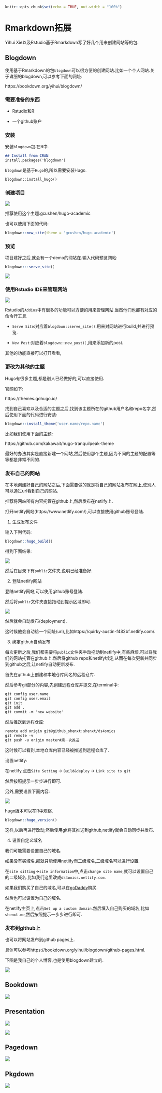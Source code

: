 ```r
knitr::opts_chunk$set(echo = TRUE, out.width = "100%")
```

# Rmarkdown拓展 {#rmarkdown_beyond}

Yihui Xie以及Rstudio基于Rmarkdown写了好几个用来创建网站等的包.

## Blogdown

使用基于Rmarkdown的包`blogdown`可以很方便的创建网站.比如一个个人网站.关于详细的blogdown,可以参考下面的网址:

https://bookdown.org/yihui/blogdown/

### 需要准备的东西

* Rstudio和R

* 一个github账户

### 安装

安装`blogdown`包.在R中.

```markdown
## Install from CRAN
install.packages('blogdown')
```

`blogdown`是基于`Hugo`的,所以需要安装Hugo.

```markdown
blogdown::install_hugo()
```

### 创建项目

![](images/Screen Shot 2020-03-15 at 11.08.43 AM.png)

推荐使用这个主题:gcushen/hugo-academic

也可以使用下面的代码:

```r
blogdown::new_site(theme = 'gcushen/hugo-academic')
```

### 预览

项目建好之后,就会有一个demo的网站在.输入代码预览网站:

```r
blogdown:::serve_site()
```

![](images/Screen Shot 2020-03-15 at 1.19.51 PM.png)

### 使用Rstudio IDE来管理网站

![](images/Screen Shot 2020-03-15 at 12.08.21 PM.png)

Rstudio的`Addins`中有很多的功能可以方便的用来管理网站.当然他们也都有对应的命令行工具.

* `Serve Site`:对应着`blogdown::serve_site()`.用来对网站进行build,并进行预览.

* `New Post`:对应着`blogdown::new_post()`,用来添加新的post.

其他的功能直接可以打开看看,

### 更改为其他的主题

Hugo有很多主题,都是别人已经做好的,可以直接使用.

官网如下:

https://themes.gohugo.io/

找到自己喜欢以及合适的主题之后,找到该主题所在的github用户名和repo名字,然后使用下面的代码进行安装:

```r
blogdown::install_theme('user.name/repo.name')
```

比如我们使用下面的主题:

https://github.com/kakawait/hugo-tranquilpeak-theme

最好的办法其实是直接新建一个网站,然后使用那个主题,因为不同的主题的配置等等都是非常不同的.

### 发布自己的网站

在本地创建好自己的网站之后,下面需要做的就是将自己的网站发布在网上,使别人可以通过url看到自己的网站.

推荐将网站所有内容托管在github上,然后发布在netlify上.

打开netlify网站(https://www.netlify.com/),可以直接使用github账号登陆.

1. 生成发布文件

输入下列代码:

```r
blogdown::hugo_build()
```

得到下面结果:

![](images/Screen Shot 2020-03-15 at 1.22.59 PM.png)

然后在目录下有`public`文件夹,说明已经准备好.

2. 登陆netlify网站

登陆netlify网站,可以使用github账号登陆.

然后将`public`文件夹直接拖动到提示区域即可.

![](images/Screen Shot 2020-03-15 at 1.27.38 PM.png)

然后就会自动发布(deployment).

这时候他会自动给一个网址(url),比如https://quirky-austin-f482bf.netlify.com/.

3. 绑定github自动发布

每次更新之后,我们都需要将`public`文件夹手动拖动到netlify中,有些麻烦.可以将我们的网站托管在github上,然后将github repo和netlify绑定,从而在每次更新并同步到github之后,让netlify自动更新发布.

首先在github上创建和本地仓库同名的远程仓库.

然后参考git部分的内容,先创建远程仓库并提交,在terminal中:

```markdown
git config user.name
git config user.email
git init
git add .
git commit -m 'new website'
```

然后推送到远程仓库:

```markdown
remote add origin git@github_shenxt:shenxt/ds4omics
git remote -v
git push -u origin master#第一次推送
```

这时候可以看到,本地仓库内容已经被推送到远程仓库了.

设置netlify:

在netlify,点击`Site Setting` -> `Build&deploy` -> `Link site to git`

然后按照提示一步步进行即可.

另外,需要设置下面内容:

![](images/Screen Shot 2020-03-15 at 2.00.24 PM.png)

hugo版本可以在R中观察.

```r
blogdown::hugo_version()
```


这样,以后再进行改动,然后使用git将其推送到github,netlify就会自动同步并发布.

4. 设置自定义域名

我们可能需要设置自己的域名.

如果没有买域名,那就只能使用netlify而二级域名,二级域名可以进行设置.

在`site sitting`->`site information`中,点击`change site name`,就可以设置自己的二级域名.比如我们这里改成`ds4omics.netlify.com`.

如果我们购买了自己的域名,可以在[goDaddy](https://www.godaddy.com/offers/domains/noprice?isc=goodbr01&gclid=Cj0KCQjwpLfzBRCRARIsAHuj6qXFolBcCQVKrRZVwzZkywSjzrq1XCq1UoWMls8jdYX-gnfVSNyhiVgaAuKCEALw_wcB&gclsrc=aw.ds)购买.

然后也可以设置为自己的域名.

在netlify主页上,点击`Set up a custom domain`.然后填入自己购买的域名,比如`shenxt.me`,然后按照提示一步步进行即可.


### 发布到github上

也可以将网站发布到github pages上.

具体可以参考https://bookdown.org/yihui/blogdown/github-pages.html.

下图是我自己的个人博客,也是使用blogdown建立的.

![](images/Screen Shot 2020-03-14 at 10.52.48 PM.png)

## Bookdown

![](images/Screen Shot 2020-03-14 at 10.54.49 PM.png)

## Presentation

![](images/Screen Shot 2020-03-14 at 11.00.46 PM.png)

![](images/Screen Shot 2020-03-14 at 11.01.20 PM.png)

## Pagedown

![](images/Screen Shot 2020-03-14 at 11.03.05 PM.png)

## Pkgdown

![](images/Screen Shot 2020-03-14 at 11.03.59 PM.png)